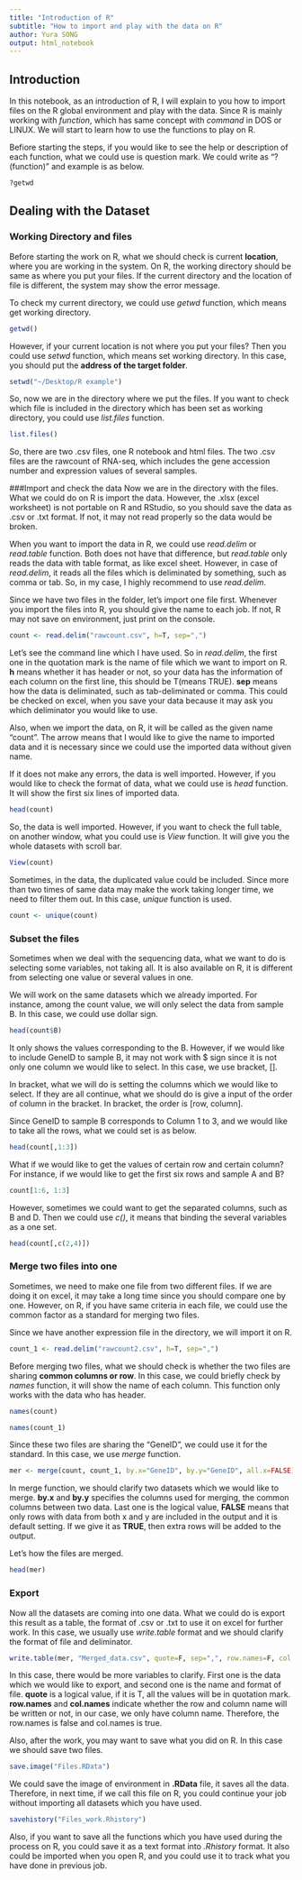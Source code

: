 ```yaml
---
title: "Introduction of R"
subtitle: "How to import and play with the data on R"
author: Yura SONG
output: html_notebook
---
```


## Introduction
In this notebook, as an introduction of R, I will explain to you how to import files on the R global environment and play with the data. Since R is mainly working with *function*, which has same concept with *command* in DOS or LINUX. We will start to learn how to use the functions to play on R.

Befiore starting the steps, if you would like to see the help or description of each function, what we could use is question mark. We could write as "?(function)" and example is as below.
```r
?getwd
```

## Dealing with the Dataset

### Working Directory and files
Before starting the work on R, what we should check is current **location**, where you are working in the system. On R, the working directory should be same as where you put your files. If the current directory and the location of file is different, the system may show the error message.

To check my current directory, we could use *getwd* function, which means get working directory.
```r
getwd()
```

However, if your current location is not where you put your files? Then you could use *setwd* function, which means set working directory. In this case, you should put the **address of the target folder**.
```r
setwd("~/Desktop/R example")
```

So, now we are in the directory where we put the files. If you want to check which file is included in the directory which has been set as working directory, you could use *list.files* function.
```r
list.files()
```

So, there are two .csv files, one R notebook and html files. The two .csv files are the rawcount of RNA-seq, which includes the gene accession number and expression values of several samples.

###Import and check the data
Now we are in the directory with the files. What we could do on R is import the data. However, the .xlsx (excel worksheet) is not portable on R and RStudio, so you should save the data as .csv or .txt format. If not, it may not read properly so the data would be broken.

When you want to import the data in R, we could use *read.delim* or *read.table* function. Both does not have that difference, but *read.table* only reads the data with table format, as like excel sheet. However, in case of *read.delim*, it reads all the files which is deliminated by something, such as comma or tab. So, in my case, I highly recommend to use *read.delim*.

Since we have two files in the folder, let's import one file first. Whenever you import the files into R, you should give the name to each job. If not, R may not save on environment, just print on the console. 
```r
count <- read.delim("rawcount.csv", h=T, sep=",")
```

Let's see the command line which I have used. So in *read.delim*, the first one in the quotation mark is the name of file which we want to import on R. **h** means whether it has header or not, so your data has the information of each column on the first line, this should be T(means TRUE). **sep** means how the data is deliminated, such as tab-deliminated or comma. This could be checked on excel, when you save your data because it may ask you which deliminator you would like to use.

Also, when we import the data, on R, it will be called as the given name "count". The arrow means that I would like to give the name to imported data and it is necessary since we could use the imported data without given name.

If it does not make any errors, the data is well imported. However, if you would like to check the format of data, what we could use is *head* function. It will show the first six lines of imported data.
```r
head(count)
```

So, the data is well imported. However, if you want to check the full table, on another window, what you could use is *View* function. It will give you the whole datasets with scroll bar.
```r
View(count)
```

Sometimes, in the data, the duplicated value could be included. Since more than two times of same data may make the work taking longer time, we need to filter them out. In this case, *unique* function is used.
```r
count <- unique(count)
```

### Subset the files
Sometimes when we deal with the sequencing data, what we want to do is selecting some variables, not taking all. It is also available on R, it is different from selecting one value or several values in one.

We will work on the same datasets which we already imported. For instance, among the count value, we will only select the data from sample B. In this case, we could use dollar sign.
```r
head(count$B)
```

It only shows the values corresponding to the B. However, if we would like to include GeneID to sample B, it may not work with $ sign since it is not only one column we would like to select. In this case, we use bracket, [].

In bracket, what we will do is setting the columns which we would like to select. If they are all continue, what we should do is give a input of the order of column in the bracket. In bracket, the order is [row, column].

Since GeneID to sample B corresponds to Column 1 to 3, and we would like to take all the rows, what we could set is as below. 
```r
head(count[,1:3])
```

What if we would like to get the values of certain row and certain column? For instance, if we would like to get the first six rows and sample A and B?
```r
count[1:6, 1:3]
```

However, sometimes we could want to get the separated columns, such as B and D. Then we could use *c()*, it means that binding the several variables as a one set.
```r
head(count[,c(2,4)])
```

### Merge two files into one
Sometimes, we need to make one file from two different files. If we are doing it on excel, it may take a long time since you should compare one by one. However, on R, if you have same criteria in each file, we could use the common factor as a standard for merging two files.

Since we have another expression file in the directory, we will import it on R.
```r
count_1 <- read.delim("rawcount2.csv", h=T, sep=",")
```

Before merging two files, what we should check is whether the two files are sharing **common columns or row**. In this case, we could briefly check by *names* function, it will show the name of each column. This function only works with the data who has header.
```r
names(count)
```

```r
names(count_1)
```

Since these two files are sharing the "GeneID", we could use it for the standard. In this case, we use *merge* function.
```r
mer <- merge(count, count_1, by.x="GeneID", by.y="GeneID", all.x=FALSE)
```

In merge function, we should clarify two datasets which we would like to merge. **by.x** and **by.y** specifies the columns used for merging, the common columns between two data. Last one is the logical value, **FALSE** means that only rows with data from both x and y are included in the output and it is default setting. If we give it as **TRUE**, then extra rows will be added to the output.

Let's how the files are merged.
```r
head(mer)
```

### Export 
Now all the datasets are coming into one data. What we could do is export this result as a table, the format of .csv or .txt to use it on excel for further work. In this case, we usually use *write.table* format and we should clarify the format of file and deliminator.
```r
write.table(mer, "Merged_data.csv", quote=F, sep=",", row.names=F, col.names=T)
```

In this case, there would be more variables to clarify. First one is the data which we would like to export, and second one is the name and format of file. **quote** is a logical value, if it is T, all the values will be in quotation mark. **row.names** and **col.names** indicate whether the row and column name will be written or not, in our case, we only have column name. Therefore, the row.names is false and col.names is true.

Also, after the work, you may want to save what you did on R. In this case we should save two files.
```r
save.image("Files.RData")
```

We could save the image of environment in **.RData** file, it saves all the data. Therefore, in next time, if we call this file on R, you could continue your job without importing all datasets which you have used.

```r
savehistory("Files_work.Rhistory")
```
Also, if you want to save all the functions which you have used during the process on R, you could save it as a text format into *.Rhistory* format. It also could be imported when you open R, and you could use it to track what you have done in previous job.